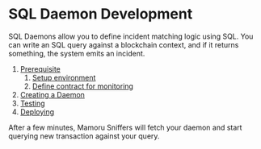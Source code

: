 # SQL Daemon Development

SQL Daemons allow you to define incident matching logic using SQL.
You can write an SQL query against a blockchain context, and if it returns something, the system emits an incident.

1. [Prerequisite](#prerequisite)
    1. [Setup environment](#setup-environment)
    2. [Define contract for monitoring](#define-contract-for-monitoring)
2. [Creating a Daemon](#creating-a-daemon)
3. [Testing](#testing)
4. [Deploying](#deploying)

After a few minutes, Mamoru Sniffers will fetch your daemon and start querying new transaction against your query.